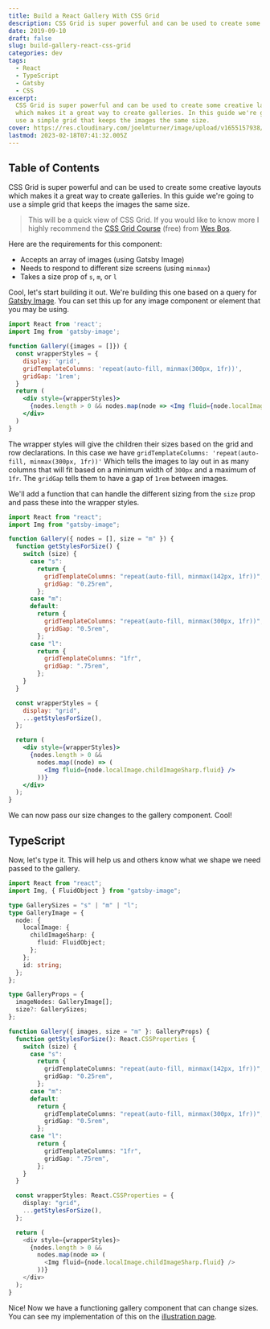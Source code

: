 ```yaml
---
title: Build a React Gallery With CSS Grid
description: CSS Grid is super powerful and can be used to create some creative layouts which makes it a great way to create galleries. In this guide we're going to use a simple grid that keeps the images the same size.
date: 2019-09-10
draft: false
slug: build-gallery-react-css-grid
categories: dev
tags:
  - React
  - TypeScript
  - Gatsby
  - CSS
excerpt:
  CSS Grid is super powerful and can be used to create some creative layouts
  which makes it a great way to create galleries. In this guide we're going to
  use a simple grid that keeps the images the same size.
cover: https://res.cloudinary.com/joelmturner/image/upload/v1655157938/Posts/css-grid-gallery
lastmod: 2023-02-18T07:41:32.005Z
---
```


## Table of Contents

CSS Grid is super powerful and can be used to create some creative layouts which makes it a great way to create galleries. In this guide we're going to use a simple grid that keeps the images the same size.

> This will be a quick view of CSS Grid. If you would like to know more I highly recommend the [CSS Grid Course](https://cssgrid.io/) (free) from [Wes Bos](https://twitter.com/wesbos).

Here are the requirements for this component:

- Accepts an array of images (using Gatsby Image)
- Needs to respond to different size screens (using `minmax`)
- Takes a size prop of `s`, `m`, or `l`

Cool, let's start building it out. We're building this one based on a query for [Gatsby Image](https://www.gatsbyjs.org/packages/gatsby-image/). You can set this up for any image component or element that you may be using.

```jsx
import React from 'react';
import Img from 'gatsby-image';

function Gallery({images = []}) {
  const wrapperStyles = {
    display: 'grid',
    gridTemplateColumns: 'repeat(auto-fill, minmax(300px, 1fr))',
    gridGap: '1rem';
  }
  return (
    <div style={wrapperStyles}>
      {nodes.length > 0 && nodes.map(node => <Img fluid={node.localImage.childImageSharp.fluid} />)}
    </div>
  )
}
```

The wrapper styles will give the children their sizes based on the grid and row declarations. In this case we have `gridTemplateColumns: 'repeat(auto-fill, minmax(300px, 1fr))'` Which tells the images to lay out in as many columns that will fit based on a minimum width of `300px` and a maximum of `1fr`. The `gridGap` tells them to have a gap of `1rem` between images.

We'll add a function that can handle the different sizing from the `size` prop and pass these into the wrapper styles.

```jsx {4,6-25,29}
import React from "react";
import Img from "gatsby-image";

function Gallery({ nodes = [], size = "m" }) {
  function getStylesForSize() {
    switch (size) {
      case "s":
        return {
          gridTemplateColumns: "repeat(auto-fill, minmax(142px, 1fr))",
          gridGap: "0.25rem",
        };
      case "m":
      default:
        return {
          gridTemplateColumns: "repeat(auto-fill, minmax(300px, 1fr))",
          gridGap: "0.5rem",
        };
      case "l":
        return {
          gridTemplateColumns: "1fr",
          gridGap: ".75rem",
        };
    }
  }

  const wrapperStyles = {
    display: "grid",
    ...getStylesForSize(),
  };

  return (
    <div style={wrapperStyles}>
      {nodes.length > 0 &&
        nodes.map((node) => (
          <Img fluid={node.localImage.childImageSharp.fluid} />
        ))}
    </div>
  );
}
```

We can now pass our size changes to the gallery component. Cool!

## TypeScript

Now, let's type it. This will help us and others know what we shape we need passed to the gallery.

```typescript {2,4-19,21,23,44}
import React from "react";
import Img, { FluidObject } from "gatsby-image";

type GallerySizes = "s" | "m" | "l";
type GalleryImage = {
  node: {
    localImage: {
      childImageSharp: {
        fluid: FluidObject;
      };
    };
    id: string;
  };
};

type GalleryProps = {
  imageNodes: GalleryImage[];
  size?: GallerySizes;
};

function Gallery({ images, size = "m" }: GalleryProps) {
  function getStylesForSize(): React.CSSProperties {
    switch (size) {
      case "s":
        return {
          gridTemplateColumns: "repeat(auto-fill, minmax(142px, 1fr))",
          gridGap: "0.25rem",
        };
      case "m":
      default:
        return {
          gridTemplateColumns: "repeat(auto-fill, minmax(300px, 1fr))",
          gridGap: "0.5rem",
        };
      case "l":
        return {
          gridTemplateColumns: "1fr",
          gridGap: ".75rem",
        };
    }
  }

  const wrapperStyles: React.CSSProperties = {
    display: "grid",
    ...getStylesForSize(),
  };

  return (
    <div style={wrapperStyles}>
      {nodes.length > 0 &&
        nodes.map(node => (
          <Img fluid={node.localImage.childImageSharp.fluid} />
        ))}
    </div>
  );
}
```

Nice! Now we have a functioning gallery component that can change sizes. You can see my implementation of this on the <a href='/illustration'>illustration page</a>.
